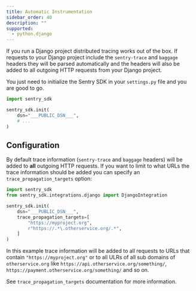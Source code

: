 ```yaml
---
title: Automatic Instrumentation
sidebar_order: 40
description: ""
supported:
  - python.django
---
```


If you run a Django project distributed tracing works out of the box. If requests to your Django project include the `sentry-trace` and `baggage` headers they will be parsed automatically and the headers will also be added to all outgoing HTTP requests from your Django project.

You just need to initialize the Sentry SDK in your `settings.py` file and you are good to go.

```python
import sentry_sdk

sentry_sdk.init(
    dsn="___PUBLIC_DSN___",
    # ...
)
```

## Configuration

By default trace information (`sentry-trace` and `baggage` headers) will be added to **all** outgoing HTTP requests. If you want to limit to what URLs the trace information should be added you can specify an `trace_propagation_targets` option:

```python
import sentry_sdk
from sentry_sdk.integrations.django import DjangoIntegration

sentry_sdk.init(
    dsn="___PUBLIC_DSN___",
    trace_propagation_targets=[
        "https://myproject.org",
        r"https://.*\.otherservice.org/.*",
    ]
)
```

In this example trace information will be added to all requests to URLs that contain `"https://myproject.org"` or to all ULRs of all sub domains of `otherservice.org` like `https://api.otherservice.org/something/`, `https://payment.otherservice.org/something/` and so on.

See <PlatformLink to="/configuration/options/#trace-propagation-targets">`trace_propagation_targets` documentation</PlatformLink> for more information.
